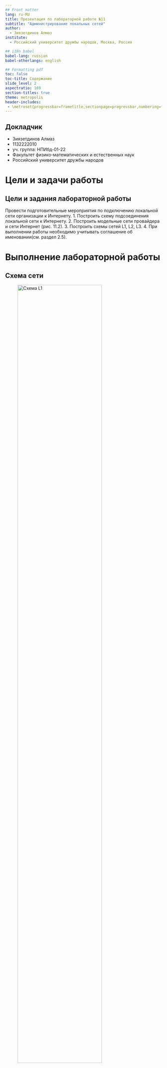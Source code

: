 ```yaml
---
## Front matter
lang: ru-RU
title: Презентация по лабораторной работе №11
subtitle: "Администрирование локальных сетей"
author:
  - Зиязетдинов Алмаз
institute:
  - Российский университет дружбы народов, Москва, Россия

## i18n babel
babel-lang: russian
babel-otherlangs: english

## Formatting pdf
toc: false
toc-title: Содержание
slide_level: 2
aspectratio: 169
section-titles: true
theme: metropolis
header-includes:
 - \metroset{progressbar=frametitle,sectionpage=progressbar,numbering=fraction}
---
```



## Докладчик

  * Зиязетдинов Алмаз
  * 1132222010
  * уч. группа: НПИбд-01-22
  * Факультет физико-математических и естественных наук
  * Российский университет дружбы народов

# Цели и задачи работы

## Цели и задания лабораторной работы

Провести подготовительные мероприятия по подключению локальной сети организации к Интернету.
1. Построить схему подсоединения локальной сети к Интернету.
2. Построить модельные сети провайдера и сети Интернет (рис. 11.2).
3. Построить схемы сетей L1, L2, L3.
4. При выполнении работы необходимо учитывать соглашение об именовании(см. раздел 2.5).

# Выполнение лабораторной работы

## Схема сети

![Схема L1](image/01.png){#fig:001 width=80%}

## Схема сети

![Схема L2](image/02.png){#fig:002 width=80%}

## Схема сети

![Схема L3](image/03.png){#fig:003 width=80%}

## Модель сети

![Сеть в PT](image/04.png){#fig:004 width=80%}

## Модель сети

![Физическое размещение](image/05.png){#fig:005 width=80%}

## Конфигурация DNS

![Конфигурация DNS](image/06.png){#fig:006 width=80%}

# Выводы по проделанной работе

## Выводы

Провели подготовительные мероприятия для подключения к глобальной сети
